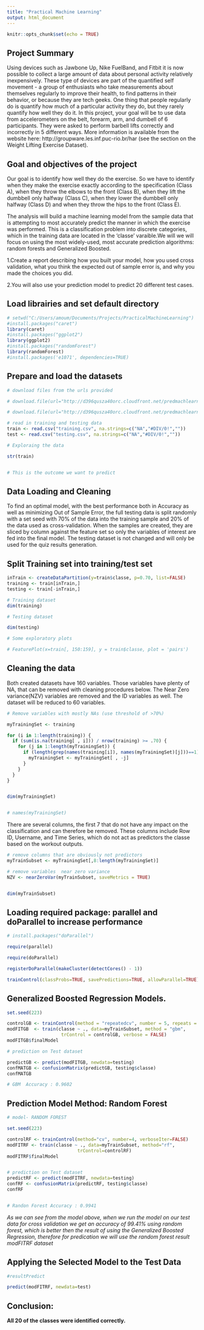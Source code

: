 ```yaml
---
title: "Practical Machine Learning"
output: html_document
---
```


```r

knitr::opts_chunk$set(echo = TRUE)


```

## Project Summary
Using devices such as Jawbone Up, Nike FuelBand, and Fitbit it is now possible to collect a large amount of data about personal activity relatively inexpensively. These type of devices are part of the quantified self movement - a group of enthusiasts who take measurements about themselves regularly to improve their health, to find patterns in their behavior, or because they are tech geeks. One thing that people regularly do is quantify how much of a particular activity they do, but they rarely quantify how well they do it. In this project, your goal will be to use data from accelerometers on the belt, forearm, arm, and dumbell of 6 participants. They were asked to perform barbell lifts correctly and incorrectly in 5 different ways. More information is available from the website here: http://groupware.les.inf.puc-rio.br/har (see the section on the Weight Lifting Exercise Dataset).



## Goal  and objectives of the project

Our goal is to identify how well they do the exercise. So we have to identify when they make the exercise exactly according to the specification (Class A), when they throw the elbows to the front (Class B), when they lift the dumbbell only halfway (Class C), when they lower the dumbbell only halfway (Class D) and when they throw the hips to the front (Class E).

The analysis will build a machine learning model from the sample data that is attempting to most accurately predict the manner in which the exercise was performed. This is a classification problem into discrete categories, which in the training data are located in the 'classe' varaible.We will  we will focus on using the most widely-used, most accurate prediction algorithms: random forests and Generalized Boosted.


1.Create a report describing how you built your model, how you used cross validation, what you think the expected out of sample error is, and why you made the choices you did. 

2.You will also use your prediction model to predict 20 different test cases.

## Load librairies and set default directory
```r

# setwd("C:/Users/amoum/Documents/Projects/PracticalMachineLearning")
#install.packages("caret")
library(caret)
#install.packages("ggplot2")
library(ggplot2)
#install.packages("randomForest")
library(randomForest)
#install.packages('e1071', dependencies=TRUE)

```
## Prepare and load the datasets
```r

# download files from the urls provided

# download.file(url="http://d396qusza40orc.cloudfront.net/predmachlearn/pml-training.csv", destfile="training.csv")

# download.file(url="http://d396qusza40orc.cloudfront.net/predmachlearn/pml-testing.csv", destfile="testing.csv")

# read in training and testing data
train <- read.csv("training.csv", na.strings=c("NA","#DIV/0!",""))
test <- read.csv("testing.csv", na.strings=c("NA","#DIV/0!",""))

# Exploraing the data

str(train)


# This is the outcome we want to predict

```

## Data Loading and Cleaning
To find an optimal model, with the best performance both in Accuracy as well as minimizing Out of Sample Error, the full testing data is split randomly with a set seed with 70% of the data into the training sample and 20% of the data used as cross-validation. When the samples are created, they are sliced by column against the feature set so only the variables of interest are fed into the final model.
The testing dataset is not changed and will only be used for the quiz results generation.

## Split Training set into training/test set

```r

inTrain <- createDataPartition(y=train$classe, p=0.70, list=FALSE)
training <- train[inTrain,]
testing <- train[-inTrain,]

# Training dataset 
dim(training)

# Testing dataset

dim(testing)

# Some exploratory plots

# FeaturePlot(x=train[, 150:159], y = train$classe, plot = 'pairs')

```
## Cleaning the data

Both created datasets have 160 variables. Those variables have plenty of NA, that can be removed with cleaning procedures below. The Near Zero variance(NZV) variables are removed and the ID variables as well. The dataset will be reduced to 60 variables.

```r
# Remove variables with mostly NAs (use threshold of >70%)

myTrainingSet <- training

for (i in 1:length(training)) {
  if (sum(is.na(training[ , i])) / nrow(training) >= .70) {
    for (j in 1:length(myTrainingSet)) {
      if (length(grep(names(training[i]), names(myTrainingSet)[j]))==1) {
        myTrainingSet <- myTrainingSet[ , -j]
      }
    }
  }
}


dim(myTrainingSet)


# names(myTrainingSet)

```
There are several columns, the first 7 that do not have any impact on the classification and can therefore be removed. These columns include Row ID, Username, and Time Series, which do not act as predictors the classe based on the workout outputs.

```r
# remove columns that are obviously not predictors
myTrainSubset <- myTrainingSet[,8:length(myTrainingSet)]

# remove variables  near zero variance
NZV <- nearZeroVar(myTrainSubset, saveMetrics = TRUE)


dim(myTrainSubset)

```
## Loading required package: parallel and doParallel to increase performance

```r
# install.packages("doParallel")

require(parallel)

require(doParallel)

registerDoParallel(makeCluster(detectCores() - 1))

trainControl(classProbs=TRUE, savePredictions=TRUE, allowParallel=TRUE)

```
## Generalized Boosted Regression Models.


```r

set.seed(223)

controlGB <- trainControl(method = "repeatedcv", number = 5, repeats = 1)
modFITGB  <- train(classe ~ ., data=myTrainSubset, method = "gbm",
                    trControl = controlGB, verbose = FALSE)
modFITGB$finalModel

# prediction on Test dataset

predictGB <- predict(modFITGB, newdata=testing)
confMATGB <- confusionMatrix(predictGB, testing$classe)
confMATGB

# GBM  Accuracy : 0.9602  

```

## Prediction Model Method: Random Forest
```r

# model- RANDOM FOREST

set.seed(223)

controlRF <- trainControl(method="cv", number=4, verboseIter=FALSE)
modFITRF <- train(classe ~ ., data=myTrainSubset, method="rf",
                          trControl=controlRF)
modFITRF$finalModel


# prediction on Test dataset
predictRF <- predict(modFITRF, newdata=testing)
confRF <- confusionMatrix(predictRF, testing$classe)
confRF


# Randon Forest Accuracy : 0.9941  


```

*As we can see from the model above, when we run the model on our test data for cross validation we get an accuracy of 99.41% using random forest, which is better then the result of using the Generalized Boosted Regression, therefore for predication we will use the random forest result modFITRF dataset*

## Applying the Selected Model to the Test Data

```r

#resultPredict

predict(modFITRF, newdata=test)


```

## Conclusion:

**All 20 of the classes were identified correctly.**

